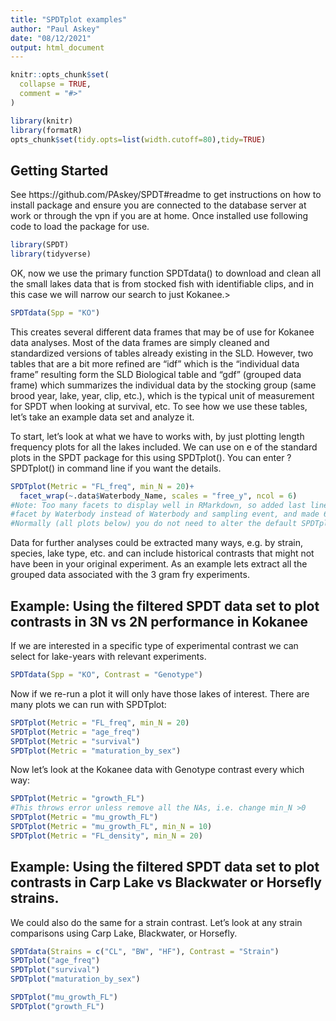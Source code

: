 ```yaml
---
title: "SPDTplot examples"
author: "Paul Askey"
date: "08/12/2021"
output: html_document
---
```


```r
knitr::opts_chunk$set(
  collapse = TRUE,
  comment = "#>"
)

library(knitr)
library(formatR)
opts_chunk$set(tidy.opts=list(width.cutoff=80),tidy=TRUE)

```


## Getting Started

See  https://github.com/PAskey/SPDT#readme to get instructions on how to install package and ensure you are connected to the database server at work or through the vpn if you are at home. Once installed use following code to load the package for use.

```r
library(SPDT)
library(tidyverse)
```

OK, now we use the primary function SPDTdata() to download and clean all the small lakes data that is from stocked fish with identifiable clips, and in this case we will narrow our search to just Kokanee.>

```r
SPDTdata(Spp = "KO")
```

This creates several different data frames that may be of use for Kokanee data analyses. Most of the data frames are simply cleaned and standardized versions of tables already existing in the SLD. However, two tables that are a bit more refined are "idf" which is the "individual data frame" resulting form the SLD Biological table and "gdf" (grouped data frame) which summarizes the individual data by the stocking group (same brood year, lake, year, clip, etc.), which is the typical unit of measurement for SPDT when looking at survival, etc. To see how we use these tables, let's take an example data set and analyze it.

To start, let's look at what we have to works with, by just plotting length frequency plots for all the lakes included. We can use on e of the standard plots in the SPDT package for this using SPDTplot(). You can enter ?SPDTplot() in command line if you want the details.

```r
SPDTplot(Metric = "FL_freq", min_N = 20)+
  facet_wrap(~.data$Waterbody_Name, scales = "free_y", ncol = 6)
#Note: Too many facets to display well in RMarkdown, so added last line to makes less facets and more columns than the default.
#facet by Waterbody instead of Waterbody and sampling event, and made 6 columns (defaults to 3 normally)
#Normally (all plots below) you do not need to alter the default SPDTplot

```


Data for further analyses could be extracted many ways, e.g. by strain, species, lake type, etc. and can include historical contrasts that might not have been in your original experiment. As an example lets extract all the grouped data associated with the 3 gram fry experiments.

## Example: Using the filtered SPDT data set to plot contrasts in 3N vs 2N performance in Kokanee

If we are interested in a specific type of experimental contrast we can select for lake-years with relevant experiments.

```r
SPDTdata(Spp = "KO", Contrast = "Genotype")
```

Now if we re-run a plot it will only have those lakes of interest. There are many plots we can run with SPDTplot:


```r
SPDTplot(Metric = "FL_freq", min_N = 20)
SPDTplot(Metric = "age_freq")
SPDTplot(Metric = "survival")
SPDTplot(Metric = "maturation_by_sex")
```

Now let's look at the Kokanee data with Genotype contrast every which way:

```r

SPDTplot(Metric = "growth_FL")
#This throws error unless remove all the NAs, i.e. change min_N >0 
SPDTplot(Metric = "mu_growth_FL")
SPDTplot(Metric = "mu_growth_FL", min_N = 10)
SPDTplot(Metric = "FL_density", min_N = 20)
```



## Example: Using the filtered SPDT data set to plot contrasts in Carp Lake vs Blackwater or Horsefly strains.


We could also do the same for a strain contrast. Let's look at any strain comparisons using Carp Lake, Blackwater, or Horsefly.


```r
SPDTdata(Strains = c("CL", "BW", "HF"), Contrast = "Strain")
SPDTplot("age_freq")
SPDTplot("survival")
SPDTplot("maturation_by_sex")
```

```r
SPDTplot("mu_growth_FL")
SPDTplot("growth_FL")
```


